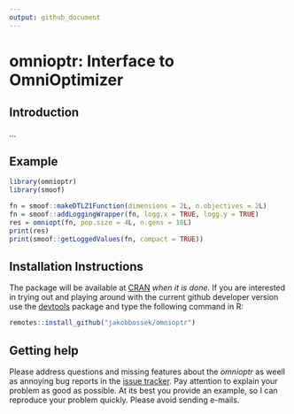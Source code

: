 ```yaml
---
output: github_document
---
```

# omnioptr: Interface to OmniOptimizer


## Introduction

...

## Example

```r
library(omnioptr)
library(smoof)

fn = smoof::makeDTLZ1Function(dimensions = 2L, n.objectives = 2L)
fn = smoof::addLoggingWrapper(fn, logg.x = TRUE, logg.y = TRUE)
res = omniopt(fn, pop.size = 4L, n.gens = 10L)
print(res)
print(smoof::getLoggedValues(fn, compact = TRUE))

```

## Installation Instructions

The package will be available at [CRAN](http://cran.r-project.org) *when it is done*. If you are interested in trying out and playing around with the current github developer version use the [devtools](https://github.com/hadley/devtools) package and type the following command in R:

```r
remotes::install_github("jakobbossek/omnioptr")
```

## Getting help

Please address questions and missing features about the *omnioptr* as weell as annoying bug reports in the [issue tracker](https://github.com/jakobbossek/omnioptr/issues). Pay attention to explain your problem as good as possible. At its best you provide an example, so I can reproduce your problem quickly. Please avoid sending e-mails.
